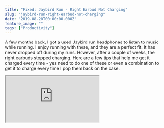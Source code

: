 ```yaml
---
title: "Fixed: Jaybird Run - Right Earbud Not Charging"
slug: "jaybird-run-right-earbud-not-charging"
date: "2019-08-20T00:00:00.000Z"
feature_image: ""
tags: ["Productivity"]
---
```


A few months back, I got a used Jaybird run headphones to listen to music while running. I enjoy running with those, and they are a perfect fit. It has never dropped off during my runs. However, after a couple of weeks, the right earbuds stopped charging. Here are a few tips that help me get it charged every time - yes need to do one of these or even a combination to get it to charge every time I pop them back on the case.

<iframe src="https://www.youtube.com/embed/-XGSHh7wF7o" />

  

*   Remove the ear tips and open/close lots of times until it decides to charge
*   Clean the tips and the charging case points with an earbud
*   Blow hard into the small gap in the charging case, where the lid locks in. I assume this is happening because of dust accumulating inside the case. Doing this fixes the charging issue in one or two tries and has been the fastest way to get it to charge.

I love these earphones, but it's a pain to get them to charge - Hope this helps.